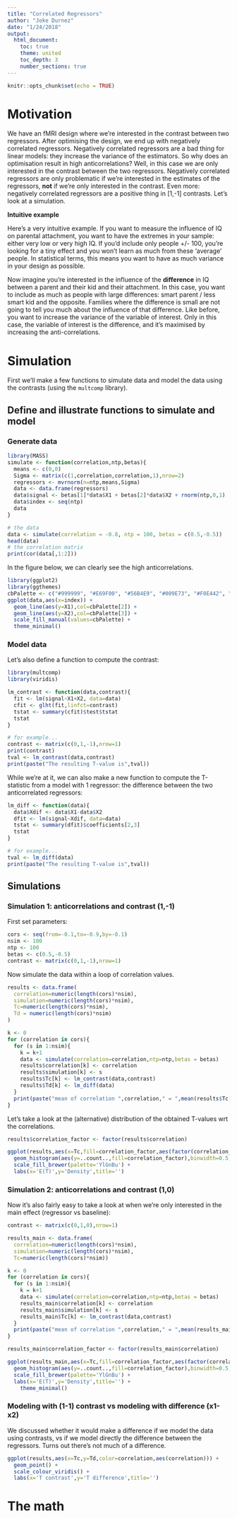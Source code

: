 ```yaml
---
title: "Correlated Regressors"
author: "Joke Durnez"
date: "1/24/2018"
output:
  html_document: 
    toc: true
    theme: united
    toc_depth: 3
    number_sections: true
---
```


```r
knitr::opts_chunk$set(echo = TRUE)
```

# Motivation

We have an fMRI design where we're interested in the contrast between two regressors.  After optimising the design, we end up with negatively correlated regressors.  Negatively correlated regressors are a bad thing for linear models: they increase the variance of the estimators.  So why does an optimisation result in high anticorrelations?  Well, in this case we are only interested in the contrast between the two regressors.  Negatively correlated regressors are only problematic if we're interested in the estimates of the regressors, **not** if we're only interested in the contrast.  Even more: negatively correlated regressors are a positive thing in [1,-1] contrasts.  Let's look at a simulation.

**Intuitive example**

Here's a very intuitive example.  If you want to measure the influence of IQ on parental attachment, you want to have the extremes in your sample: either very low or very high IQ.  If you'd include only people +/- 100, you're looking for a tiny effect and you won't learn as much from these 'average' people.  In statistical terms, this means you want to have as much variance in your design as possible.

Now imagine you're interested in the influence of the **difference** in IQ between a parent and their kid and their attachment.  In this case, you want to include as much as people with large differences: smart parent / less smart kid and the opposite.  Families where the difference is small are not going to tell you much about the influence of that difference.  Like before, you want to increase the variance of the variable of interest.  Only in this case, the variable of interest is the difference, and it's maximised by increasing the anti-correlations.

# Simulation

First we'll make a few functions to simulate data and model the data using the contrasts (using the `multcomp` library).

## Define and illustrate functions to simulate and model

### Generate data

```r
library(MASS)
simulate <- function(correlation,ntp,betas){
  means <- c(0,0)
  Sigma <- matrix(c(1,correlation,correlation,1),nrow=2)
  regressors <- mvrnorm(n=ntp,means,Sigma)
  data <- data.frame(regressors)
  data$signal <- betas[1]*data$X1 + betas[2]*data$X2 + rnorm(ntp,0,1)
  data$index <- seq(ntp)
  data
}

# the data
data <- simulate(correlation = -0.8, ntp = 100, betas = c(0.5,-0.5))
head(data)
# the correlation matrix
print(cor(data[,1:2]))
```

In the figure below, we can clearly see the high anticorrelations.

```r
library(ggplot2)
library(ggthemes)
cbPalette <- c("#999999", "#E69F00", "#56B4E9", "#009E73", "#F0E442", "#0072B2", "#D55E00", "#CC79A7")
ggplot(data,aes(x=index)) +
  geom_line(aes(y=X1),col=cbPalette[2]) +
  geom_line(aes(y=X2),col=cbPalette[3]) +
  scale_fill_manual(values=cbPalette) +
  theme_minimal()
```

### Model data

Let's also define a function to compute the contrast:

```r
library(multcomp)
library(viridis)
```

```r
lm_contrast <- function(data,contrast){
  fit <- lm(signal~X1+X2, data=data)
  cfit <- glht(fit,linfct=contrast)
  tstat <- summary(cfit)$test$tstat
  tstat
}

# for example...  
contrast <- matrix(c(0,1,-1),nrow=1)
print(contrast)
tval <- lm_contrast(data,contrast)
print(paste("The resulting T-value is",tval))
```

While we're at it, we can also make a new function to compute the T-statistic from a model with 1 regressor: the difference between the two anticorrelated regressors:

```r
lm_diff <- function(data){
  data$Xdif <- data$X1-data$X2
  dfit <- lm(signal~Xdif, data=data)
  tstat <- summary(dfit)$coefficients[2,3]
  tstat
}

# for example...  
tval <- lm_diff(data)
print(paste("The resulting T-value is",tval))
```

## Simulations

### Simulation 1: anticorrelations and contrast (1,-1)

First set parameters:
```r
cors <- seq(from=-0.1,to=-0.9,by=-0.1)
nsim <- 100
ntp <- 100
betas <- c(0.5,-0.5)
contrast <- matrix(c(0,1,-1),nrow=1)
```

Now simulate the data within a loop of correlation values.
```r
results <- data.frame(
  correlation=numeric(length(cors)*nsim),
  simulation=numeric(length(cors)*nsim),
  Tc=numeric(length(cors)*nsim),
  Td = numeric(length(cors)*nsim)
)

k <- 0
for (correlation in cors){
  for (s in 1:nsim){
    k = k+1
    data <- simulate(correlation=correlation,ntp=ntp,betas = betas)
    results$correlation[k] <- correlation
    results$simulation[k] <- s
    results$Tc[k] <- lm_contrast(data,contrast)
    results$Td[k] <- lm_diff(data)
  }
  print(paste("mean of correlation ",correlation," = ",mean(results$Tc[results$correlation==correlation])))
}
```


Let's take a look at the (alternative) distribution of the obtained T-values wrt the correlations.

```r
results$correlation_factor <- factor(results$correlation)

ggplot(results,aes(x=Tc,fill=correlation_factor,aes(factor(correlation_factor)))) +
  geom_histogram(aes(y=..count..,fill=correlation_factor),binwidth=0.5,alpha=0.6,position='identity') +
  scale_fill_brewer(palette='YlGnBu') +
  labs(x='E(T)',y='Density',title='')
```

### Simulation 2: anticorrelations and contrast (1,0)

Now it's also fairly easy to take a look at when we're only interested in the main effect (regressor vs baseline):

```r
contrast <- matrix(c(0,1,0),nrow=1)

results_main <- data.frame(
  correlation=numeric(length(cors)*nsim),
  simulation=numeric(length(cors)*nsim),
  Tc=numeric(length(cors)*nsim))

k <- 0
for (correlation in cors){
  for (s in 1:nsim){
    k = k+1
    data <- simulate(correlation=correlation,ntp=ntp,betas = betas)
    results_main$correlation[k] <- correlation
    results_main$simulation[k] <- s
    results_main$Tc[k] <- lm_contrast(data,contrast)
  }
  print(paste("mean of correlation ",correlation," = ",mean(results_main$Tc[results_main$correlation==correlation])))
}

results_main$correlation_factor <- factor(results_main$correlation)

ggplot(results_main,aes(x=Tc,fill=correlation_factor,aes(factor(correlation_factor)))) +
  geom_histogram(aes(y=..count..,fill=correlation_factor),binwidth=0.5,alpha=0.6,position='identity') +
  scale_fill_brewer(palette='YlGnBu') +
  labs(x='E(T)',y='Density',title='') +
    theme_minimal()

```

### Modeling with (1-1) contrast vs modeling with difference (x1-x2)

We discussed whether it would make a difference if we model the data using contrasts, vs if we model directly the difference between the regressors.  Turns out there's not much of a difference.


```r
ggplot(results,aes(x=Tc,y=Td,color=correlation,aes(correlation))) +
  geom_point() +
  scale_colour_viridis() +
  labs(x='T contrast',y='T difference',title='')

```

# The math

<!-- This is how the T-statistic is computed when using contrasts: -->

<!-- $$ -->
<!-- T = \frac{c'\widehat{\beta}}{\sqrt{\sigma^2 c' (X'X)^{-1}c}} -->
<!-- $$ -->

<!-- Let's especially look at this factor $\sqrt{c'(X'X)^{-1}c}$, as this is the variable influenced by the design (i.e. the only one we can change).  We want the T-statistic to be as large as possible, so **we want this factor to be as small as possible**.  Let's write it out for our specific example, with two regressors and [1,-1] contrast. $x_1$ and $x_2$ are the two regressors (in $X$). $\sigma_{x_i}^2$ is the variance of $x_i$, white $\sigma_{x_1x_2}$ is the covariance between the regressors. -->

<!-- 1. Inverse of $(X'X)^{-1}$  -->
<!-- (note that I dropped the square root for easier reading) -->

<!-- \begin{align} -->
<!-- c'(X'X)^{-1}c &= [1,-1] -->
<!--   \begin{bmatrix} -->
<!--     \sigma_{x_1}^2 & \sigma_{x_1x_2} \\ -->
<!--     \sigma_{x_1x_2} & \sigma_{x_2}^2 -->
<!--   \end{bmatrix}^{-1} -->
<!--   \begin{bmatrix}1 \\ -1\end{bmatrix} \\ -->
<!-- &= [1,-1] \frac{1}{\sigma_{x_1}^2\sigma_{x_2}^2 - \sigma_{x_1x_2}^2} -->
<!-- \begin{bmatrix} -->
<!-- \sigma_{x_2}^2 & -\sigma_{x_1x_2} \\ -->
<!-- -\sigma_{x_1x_2} & \sigma_{x_1}^2 -->
<!-- \end{bmatrix}\begin{bmatrix}1 \\ -1\end{bmatrix} -->
<!-- \end{align} -->

<!-- 2. Work out contrasts -->

<!-- \begin{align} -->
<!-- c'(X'X)^{-1}c &= \frac{1}{\sigma_{x_1}^2\sigma_{x_2}^2 - \sigma_{x_1x_2}^2} -->
<!-- \left[ [1,-1] -->
<!-- \begin{bmatrix} -->
<!-- \sigma_{x_2}^2 & -\sigma_{x_1x_2} \\ -->
<!-- -\sigma_{x_1x_2} & \sigma_{x_1}^2 -->
<!-- \end{bmatrix}\begin{bmatrix}1 \\ -1\end{bmatrix} \right] \\ -->

<!-- &= \frac{1}{\sigma_{x_1}^2\sigma_{x_2}^2 - \sigma_{x_1x_2}^2} -->
<!-- \begin{bmatrix} -->
<!-- \sigma_{x_2}^2 + \sigma_{x_1x_2} & -\sigma_{x_1x_2}-\sigma_{x_1}^2 -->
<!-- \end{bmatrix} -->
<!-- \begin{bmatrix}1 \\ -1\end{bmatrix} \\ -->

<!-- &= \frac{1}{\sigma_{x_1}^2\sigma_{x_2}^2 - \sigma_{x_1x_2}^2} -->
<!-- ( \sigma_{x_2}^2 + \sigma_{x_1x_2}  + \sigma_{x_1x_2}+ \sigma_{x_1}^2) \\ -->
<!-- \\ -->

<!-- &= \frac{\sigma_{x_2}^2 +  \sigma_{x_1}^2 + 2\sigma_{x_1x_2}  }{\sigma_{x_1}^2\sigma_{x_2}^2 - \sigma_{x_1x_2}^2} \\ -->
<!-- \end{align} -->

<!-- 3. Multiply numerator and denominator with \frac{1}{\sigma_{x_1}^2\sigma_{x_2}^2} -->

<!-- \begin{align} -->
<!-- c'(X'X)^{-1}c &= \left[ \frac{\sigma_{x_1}^2 + \sigma_{x_2}^2}{\sigma_{x_1}^2\sigma_{x_2}^2} + \frac{2\sigma_{x_1x_2}}{\sigma_{x_1}^2\sigma_{x_2}^2} \right] \bigg/ \left[ -->
<!-- \frac{\sigma_{x_1}^2\sigma_{x_2}^2}{\sigma_{x_1}^2\sigma_{x_2}^2} - \frac{\sigma_{x_1x_2}^2}{\sigma_{x_1}^2\sigma_{x_2}^2} \right] \\ -->

<!-- &= \left[ \frac{\sigma_{x_1}^2 + \sigma_{x_2}^2}{\sigma_{x_1}^2\sigma_{x_2}^2} + \frac{2}{\sigma_{x_1}\sigma_{x_2}}\rho \right] \bigg/ (1-\rho^2) \\ -->

<!-- &= \frac{\frac{\sigma_{x_1}^2 + \sigma_{x_2}^2}{\sigma_{x_1}^2\sigma_{x_2}^2} }{(1-\rho^2)} + \frac{2}{\sigma_{x_1}\sigma_{x_2}}\frac{\rho}{1-\rho^2} -->
<!-- \end{align} -->

<!-- The first component is increasing with an increasing value of $\rho$ only if the numerator is smaller than 1, which is necessarily true because $\sigma_{x_1}^2>1$ and $\sigma_{x_2}^2>1$ -->

<!-- Remember that we want this factor to be as small as possible.  Given that we have $\sigma_{x_1x_2}$ in the denominator, a large negative correlation will effectively maximise the $T$-statistic and increase the power. -->

<!-- #### Let's look at the [1,0] contrast -->

<!-- \begin{align} -->
<!-- c'(X'X)^{-1}c &= \frac{1}{\sigma_{x_1}^2\sigma_{x_2}^2 - \sigma_{x_1x_2}^2} -->
<!-- \left[ [1,0] -->
<!-- \begin{bmatrix} -->
<!-- \sigma_{x_2}^2 & -\sigma_{x_1x_2} \\ -->
<!-- -\sigma_{x_1x_2} & \sigma_{x_1}^2 -->
<!-- \end{bmatrix}\begin{bmatrix}1 \\ 0\end{bmatrix} \right] \\ -->

<!-- &= \frac{1}{\sigma_{x_1}^2\sigma_{x_2}^2 - \sigma_{x_1x_2}^2} -->
<!-- \begin{bmatrix} -->
<!-- \sigma_{x_2}^2 & -\sigma_{x_1x_2} -->
<!-- \end{bmatrix} -->
<!-- \begin{bmatrix}1 \\ 0\end{bmatrix} \\ -->

<!-- &= \frac{1}{\sigma_{x_1}^2\sigma_{x_2}^2 - \sigma_{x_1x_2}^2}  -->
<!--  \sigma_{x_2}^2  \\ -->
<!-- \\ -->

<!-- &= \frac{\sigma_{x_2}^2}{\sigma_{x_1}^2\sigma_{x_2}^2 - \sigma_{x_1x_2}^2} \\ -->

<!-- &= \frac{1}{\sigma_{x_1}^2 - 2\frac{\sigma_{x_1x_2}^2}{\sigma^2_{x_2}}} -->
<!-- \end{align} -->

<!-- This means the T-statistic will look like this: -->

<!-- \begin{align} -->
<!-- T &= (c'\widehat\beta)\sqrt{ \sigma^2_{x_1} - 2\frac{\sigma_{x_1x_2}^2}{\sigma^2_{x_2}} } -->
<!-- \end{align} -->

<!-- Here we cannot simply work out the square root of the quadratic $\sigma^2_{x_1x_2}.  As such whether it is a positive or a negative correlation, increased correlation will decrease the power. -->
